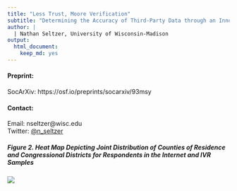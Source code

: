 ```yaml
---
title: "Less Trust, Moore Verification"  
subtitle: "Determining the Accuracy of Third-Party Data through an Innovative Use of Attention Checks"  
author: |
  | Nathan Seltzer, University of Wisconsin-Madison  
output:
  html_document:
    keep_md: yes
---
```

   
#### Preprint: ####
   
SocArXiv: https://osf.io/preprints/socarxiv/93msy

#### Contact:  ####
   
Email: nseltzer@wisc.edu  
Twitter: [\@n_seltzer](https://twitter.com/n_seltzer)  
    
##### *Figure 2. Heat Map Depicting Joint Distribution of Counties of Residence and Congressional Districts for Respondents in the Internet and IVR Samples* #####


![](graphics/IVR vs WEB.png)